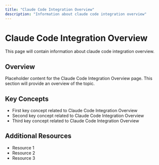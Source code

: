 ```yaml
---
title: "Claude Code Integration Overview"
description: "Information about claude code integration overview"
---
```


# Claude Code Integration Overview

This page will contain information about claude code integration overview.

## Overview

Placeholder content for the Claude Code Integration Overview page. This section will provide an overview of the topic.

## Key Concepts

- First key concept related to Claude Code Integration Overview
- Second key concept related to Claude Code Integration Overview
- Third key concept related to Claude Code Integration Overview

## Additional Resources

- Resource 1
- Resource 2
- Resource 3
